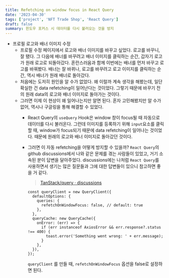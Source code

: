 ```yaml
---
title: Refetching on window focus in React Query
date: '2023-04-30'
tags: ['project', 'NFT Trade Shop', 'React Query']
draft: false
summary: 윈도우 포커스 시 데이터를 다시 불러오는 것을 방지
---
```


- 프로필 로고와 배너 이미지 수정
    - 프로필 수정 페이지에서 로고와 배너 이미지를 바꾸고 싶었다. 로고를 바꾸니, 잘 됐다. 그 다음에 배너를 바꾸려고 배너 이미지를 클릭하는 순간, 갑자기 로고가 원래 로고로 되돌아갔다. 혼란스러움과 함께 이번에는 배너를 먼저 바꾸고 로고를 바꿔봤다. 배너는 잘 바뀌나, 로고를 바꾸려고 로고 이미지를 클릭하는 순간, 역시 배너가 원래 배너로 돌아갔다.
    - 처음에는 도저히 원인을 알 수가 없었다. 왜 이럴까 계속 생각을 해봤는데, 일단 확실한 건 data refetching이 일어난다는 것이었다. 그렇기 때문에 바꾸기 전의 원래 data의 로고와 배너 이미지로 돌아가는 것이다.
    - 그러면 이제 이 현상이 왜 일어나는지만 알면 된다. 혼자 고민해봤지만 알 수가 없어, 역시나 구글링을 통해 해결할 수 있었다.
      - React Query의 `useQuery` Hook은 window 창이 focus될 때 자동으로 데이터를 다시 불러온다. 그런데 이미지를 등록하기 위해 `input`요소를 클릭할 때, window가 focus되기 때문에 data refetching이 일어나는 것이었다. 때문에 원래의 로고와 배너 이미지로 돌아갔던 것이다.
      - 그러면 이 자동 refetching을 어떻게 방지할 수 있을까? `React Query`의 github discussions에서 나와 같은 문제를 겪는 사람들이 있었고, 거기 소속된 분이 답변을 달아주었다. discussions에는 나처럼 `React Query`를 사용하면서 생기는 많은 질문들과 그에 대한 답변들이 있으니 참고하면 좋을 거 같다.
        
        > [TanStack/query · discussions](https://github.com/TanStack/query/discussions)

        ```ts:src/main.tsx
        const queryClient = new QueryClient({
          defaultOptions: {
            queries: {
              refetchOnWindowFocus: false, // default: true
            },
          },
          queryCache: new QueryCache({
            onError: (err) => {
              if (err instanceof AxiosError && err.response?.status !== 400) {
                toast.error('Something went wrong: ' + err.message);
              }
            },
          }),
        });
        ```
        
        `queryClient` 를 만들 때, `refetchOnWindowFocus` 옵션을 false로 설정하면 된다.